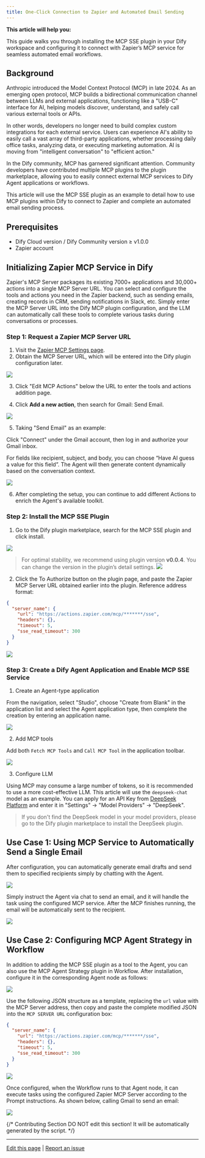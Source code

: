 ```yaml
---
title: One-Click Connection to Zapier and Automated Email Sending
---
```


**This article will help you:**

This guide walks you through installing the MCP SSE plugin in your Dify workspace and configuring it to connect with Zapier’s MCP service for seamless automated email workflows.

## Background

Anthropic introduced the Model Context Protocol (MCP) in late 2024. As an emerging open protocol, MCP builds a bidirectional communication channel between LLMs and external applications, functioning like a "USB-C" interface for AI, helping models discover, understand, and safely call various external tools or APIs.

In other words, developers no longer need to build complex custom integrations for each external service. Users can experience AI's ability to easily call a vast array of third-party applications, whether processing daily office tasks, analyzing data, or executing marketing automation. AI is moving from "intelligent conversation" to "efficient action."

In the Dify community, MCP has garnered significant attention. Community developers have contributed multiple MCP plugins to the plugin marketplace, allowing you to easily connect external MCP services to Dify Agent applications or workflows.

This article will use the MCP SSE plugin as an example to detail how to use MCP plugins within Dify to connect to Zapier and complete an automated email sending process.

## Prerequisites

- Dify Cloud version / Dify Community version ≥ v1.0.0
- Zapier account

## Initializing Zapier MCP Service in Dify

Zapier's MCP Server packages its existing 7000+ applications and 30,000+ actions into a single MCP Server URL. You can select and configure the tools and actions you need in the Zapier backend, such as sending emails, creating records in CRM, sending notifications in Slack, etc. Simply enter the MCP Server URL into the Dify MCP plugin configuration, and the LLM can automatically call these tools to complete various tasks during conversations or processes.

### Step 1: Request a Zapier MCP Server URL

1. Visit the [Zapier MCP Settings page](https://actions.zapier.com/settings/mcp/).
2. Obtain the MCP Server URL, which will be entered into the Dify plugin configuration later.

![](https://assets-docs.dify.ai/2025/04/15bba178b0adddcd3e1961807dfe14f0.png)

3. Click "Edit MCP Actions" below the URL to enter the tools and actions addition page.

4. Click **Add a new action**, then search for Gmail: Send Email.

![](https://assets-docs.dify.ai/2025/04/718e214166ca6eed6771d44f3b6ab718.png)

5. Taking "Send Email" as an example:

Click "Connect" under the Gmail account, then log in and authorize your Gmail inbox.

For fields like recipient, subject, and body, you can choose “Have AI guess a value for this field”. The Agent will then generate content dynamically based on the conversation context.

![](https://assets-docs.dify.ai/2025/04/637ce6b46ab706f4512a2dceb25a8162.png)

6. After completing the setup, you can continue to add different Actions to enrich the Agent's available toolkit.

### Step 2: Install the MCP SSE Plugin

1. Go to the Dify plugin marketplace, search for the MCP SSE plugin and click install.

![](https://assets-docs.dify.ai/2025/04/20174032b8feb624a52ac36d65e7c0fa.png)

> For optimal stability, we recommend using plugin version **v0.0.4**. You can change the version in the plugin’s detail settings.
> ![](https://assets-docs.dify.ai/2025/04/b076d40ea120dea544df49bc52199ad6.png)


2. Click the To Authorize button on the plugin page, and paste the Zapier MCP Server URL obtained earlier into the plugin. Reference address format:

```json
{
  "server_name": {
    "url": "https://actions.zapier.com/mcp/*******/sse",
    "headers": {},
    "timeout": 5,
    "sse_read_timeout": 300
  }
}
```

![](https://assets-docs.dify.ai/2025/04/5ba078e8804c1bee5bcec167d260a92a.png)

### Step 3: Create a Dify Agent Application and Enable MCP SSE Service

1. Create an Agent-type application

From the navigation, select "Studio", choose "Create from Blank" in the application list and select the Agent application type, then complete the creation by entering an application name.

![](https://assets-docs.dify.ai/2025/04/aaef5e115211c2b04382552e537877fa.png)

2. Add MCP tools

Add both `Fetch MCP Tools` and `Call MCP Tool` in the application toolbar.

![](https://assets-docs.dify.ai/2025/04/4e570e4e42720b3e202d409fa93f983a.png)

3. Configure LLM

Using MCP may consume a large number of tokens, so it is recommended to use a more cost-effective LLM. This article will use the `deepseek-chat` model as an example. You can apply for an API Key from [DeepSeek Platform](https://platform.deepseek.com/usage) and enter it in "Settings" → "Model Providers" → "DeepSeek".

> If you don't find the DeepSeek model in your model providers, please go to the Dify plugin marketplace to install the DeepSeek plugin.

## Use Case 1: Using MCP Service to Automatically Send a Single Email

After configuration, you can automatically generate email drafts and send them to specified recipients simply by chatting with the Agent.

![](https://assets-docs.dify.ai/2025/04/fc76cc8e7dd7476199e9810fa5403f3b.png)

Simply instruct the Agent via chat to send an email, and it will handle the task using the configured MCP service. After the MCP finishes running, the email will be automatically sent to the recipient.

![](https://assets-docs.dify.ai/2025/04/dc80a8fb00800e8938f3918fc908bc1b.png)

## Use Case 2: Configuring MCP Agent Strategy in Workflow

In addition to adding the MCP SSE plugin as a tool to the Agent, you can also use the MCP Agent Strategy plugin in Workflow. After installation, configure it in the corresponding Agent node as follows:

![](https://assets-docs.dify.ai/2025/04/0a340d4cc4a549e6b7420b39cfd805d6.png)

Use the following JSON structure as a template, replacing the `url` value with the MCP Server address, then copy and paste the complete modified JSON into the `MCP SERVER URL` configuration box:

```json
{
  "server_name": {
    "url": "https://actions.zapier.com/mcp/*******/sse",
    "headers": {},
    "timeout": 5,
    "sse_read_timeout": 300
  }
}
```

![](https://assets-docs.dify.ai/2025/04/883c70b8a714c0c7e7a25f5f712c59e0.png)

Once configured, when the Workflow runs to that Agent node, it can execute tasks using the configured Zapier MCP Server according to the Prompt instructions. As shown below, calling Gmail to send an email:

![](https://assets-docs.dify.ai/2025/04/a201fb50200737881e4ddc0b31518336.png)

{/*
Contributing Section
DO NOT edit this section!
It will be automatically generated by the script.
*/}

---

[Edit this page](https://github.com/langgenius/dify-docs/edit/main/en/plugins/best-practice/how-to-use-mcp-zapier.mdx) | [Report an issue](https://github.com/langgenius/dify-docs/issues/new?title=Documentation%20Issue%3A%20o-use-mcp-zap&body=%23%23%20Issue%20Description%0A%3C%21--%20Please%20briefly%20describe%20the%20issue%20you%20found%20--%3E%0A%0A%23%23%20Page%20Link%0Ahttps%3A%2F%2Fgithub.com%2Flanggenius%2Fdify-docs%2Fblob%2Fmain%2Fen/plugins/best-practice%2Fhow-to-use-mcp-zapier.mdx%0A%0A%23%23%20Suggested%20Changes%0A%3C%21--%20If%20you%20have%20specific%20suggestions%20for%20changes%2C%20please%20describe%20them%20here%20--%3E%0A%0A%3C%21--%20Thank%20you%20for%20helping%20improve%20our%20documentation%21%20--%3E)

